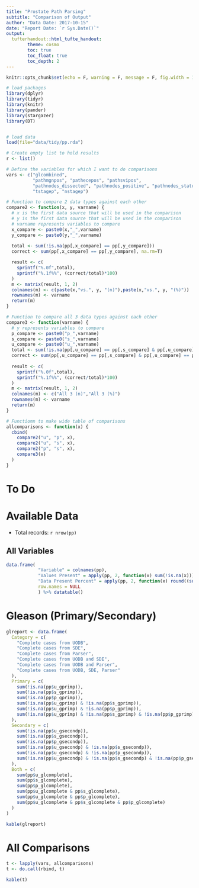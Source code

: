 ```yaml
---
title: "Prostate Path Parsing"
subtitle: "Comparison of Output"
author: "Data Date: 2017-10-15"
date: "Report Date: `r Sys.Date()`"
output: 
  tufterhandout::html_tufte_handout:
        theme: cosmo
        toc: true
        toc_float: true
        toc_depth: 2
---
```


```r
knitr::opts_chunk$set(echo = F, warning = F, message = F, fig.width = 12, cache = F)
```


```r
# load packages
library(dplyr)
library(tidyr)
library(knitr)
library(pander)
library(stargazer)
library(DT)


# load data
load(file="data/tidy/pp.rda")

# Create empty list to hold results
r <- list()

# Define the variables for which I want to do comparisons
vars <- c("glcombined", 
          "pathmgnpos", "pathecepos", "pathsvipos", 
          "pathnodes_dissected", "pathnodes_positive", "pathnodes_status",
          "tstagep", "nstagep")
```


```r
# Function to compare 2 data types against each other
compare2 <- function(x, y, varname) {
  # x is the first data source that will be used in the comparison
  # y is the first data source that will be used in the comparison
  # varname represents variables to compare
  x_compare <- paste0(x,"_",varname)
  y_compare <- paste0(y,"_",varname)
  
  total <- sum(!is.na(pp[,x_compare] == pp[,y_compare]))
  correct <- sum(pp[,x_compare] == pp[,y_compare], na.rm=T)

  result <- c(
    sprintf("%.0f",total), 
    sprintf("%.1f%%", (correct/total)*100)
  )
  m <- matrix(result, 1, 2)
  colnames(m) <- c(paste(x,"vs.", y, "(n)"),paste(x,"vs.", y, "(%)"))
  rownames(m) <- varname
  return(m)
}

# Function to compare all 3 data types against each other
compare3 <- function(varname) {
  # y represents variables to compare
  p_compare <- paste0("p_",varname)
  s_compare <- paste0("s_",varname)
  u_compare <- paste0("u_",varname)
  total <- sum(!is.na(pp[,u_compare] == pp[,s_compare] & pp[,u_compare] == pp[,p_compare]))
  correct <- sum(pp[,u_compare] == pp[,s_compare] & pp[,u_compare] == pp[,p_compare], na.rm = T)
  
  result <- c(
    sprintf("%.0f",total), 
    sprintf("%.1f%%", (correct/total)*100)
  )
  m <- matrix(result, 1, 2)
  colnames(m) <- c("All 3 (n)","All 3 (%)")
  rownames(m) <- varname
  return(m)
}

# Functiomn to make wide table of comparisons
allcomparisons <- function(x) {
  cbind(
    compare2("u", "p", x),
    compare2("u", "s", x),
    compare2("p", "s", x),
    compare3(x)
  )  
}


```
# To Do

# Available Data

- Total records: `r nrow(pp)`

## All Variables
```r
data.frame(
            "Variable" = colnames(pp),
            "Values Present" = apply(pp, 2, function(x) sum(!is.na(x))),
            "Data Present Percent" = apply(pp, 2, function(x) round((sum(!is.na(x))/nrow(pp))*100,2)),
            row.names = NULL
            ) %>% datatable()
```

# Gleason (Primary/Secondary)

```r
glreport <- data.frame(
  Category = c(
    "Complete cases from UODB", 
    "Complete cases from SDE",
    "Complete cases from Parser",
    "Complete cases from UODB and SDE",
    "Complete cases from UODB and Parser",
    "Complete cases from UODB, SDE, Parser"
  ),
  Primary = c(
    sum(!is.na(pp$u_gprimp)),
    sum(!is.na(pp$s_gprimp)),
    sum(!is.na(pp$p_gprimp)),
    sum(!is.na(pp$u_gprimp) & !is.na(pp$s_gprimp)),
    sum(!is.na(pp$u_gprimp) & !is.na(pp$p_gprimp)),
    sum(!is.na(pp$u_gprimp) & !is.na(pp$s_gprimp) & !is.na(pp$p_gprimp))
  ),
  Secondary = c(
    sum(!is.na(pp$u_gsecondp)),
    sum(!is.na(pp$s_gsecondp)),
    sum(!is.na(pp$p_gsecondp)),
    sum(!is.na(pp$u_gsecondp) & !is.na(pp$s_gsecondp)),
    sum(!is.na(pp$u_gsecondp) & !is.na(pp$p_gsecondp)),
    sum(!is.na(pp$u_gsecondp) & !is.na(pp$s_gsecondp) & !is.na(pp$p_gsecondp))
  ),
  Both = c(
    sum(pp$u_glcomplete),
    sum(pp$s_glcomplete),
    sum(pp$p_glcomplete),
    sum(pp$u_glcomplete & pp$s_glcomplete),
    sum(pp$u_glcomplete & pp$p_glcomplete),
    sum(pp$u_glcomplete & pp$s_glcomplete & pp$p_glcomplete)
  )
)

kable(glreport)
```

# All Comparisons
```r
t <- lapply(vars, allcomparisons)
t <- do.call(rbind, t)

kable(t)
```